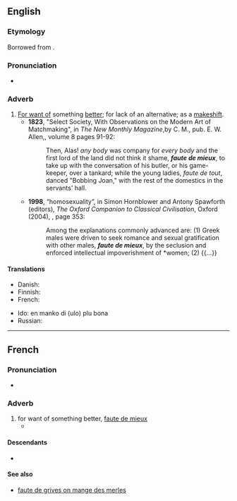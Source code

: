 ==English==
{{rfv|en}}

===Etymology===
Borrowed from {{bor|en|fr|faute de mieux}}.

===Pronunciation===
* {{IPA|en|/fəʊt də ˈmjɜː/|/fɔːt də ˈmjɜː/|/fot də mjø/}}

===Adverb===
{{en-adv|head=faute de mieux}}

# [[for want of|For want of]] something [[better]]; for lack of an alternative; as a [[makeshift]].
#* '''1823''', "Select Society, With Observations on the Modern Art of Matchmaking", in ''The New Monthly Magazine'',by C. M., pub. E. W. Allen,, volume 8 pages 91-92:
#*: Then, Alas! ''any body'' was company for ''every body'' and the first lord of the land did not think it shame, '''''faute de mieux''''', to take up with the conversation of his butler, or his game-keeper, over a tankard; while the young ladies, ''faute de tout'', danced "Bobbing Joan," with the rest of the domestics in the servants' hall.
#* '''1998''', “homosexuality”, in Simon Hornblower and Antony Spawforth (editors), ''The Oxford Companion to Classical Civilisation'', Oxford (2004), {{ISBN|9780198609582}}, page 353:
#*: Among the explanations commonly advanced are: (1) Greek males were driven to seek romance and sexual gratification with other males, '''''faute de mieux''''', by the seclusion and enforced intellectual impoverishment of *women; (2) {{...}}
#: {{syn|en|makeshiftly}}

====Translations====
{{trans-top|for want of something better}}
* Danish: {{t|da|i mangel af bedre}}
* Finnish: {{t|fi|[[parempi|paremman]] [[puute|puutteessa]]}}
* French: {{t+|fr|faute de mieux}}
{{trans-mid}}
* Ido: en manko di (ulo) plu bona
* Russian: {{t|ru|за неиме́нием лучшего}}
{{trans-bottom}}

----

==French==

===Pronunciation===
* {{fr-IPA}}

===Adverb===
{{fr-adv}}

# for want of something better, [[#English|faute de mieux]]
#* {{quote-book|fr|year=1572|author=Henri Lancelot Voisin de la Popelinière|title=La vraye et entière Histoire des Troubles, et Choses memorables avenues tant en France qu'en Flandres, & pays circonuoisins, depuis l'an 1562|publisher=Davantes|url=https://books.google.com/books?id=OUZbAAAAQAAJ&pg=PA10-IA1|text=Ioint que nous voyons aucontraire que si quelcun se met à discourir vainement & sans merite des gestes de quelque nation: '''faute de mieux''' toute la posterité (comme esperoit P.Ioue de ses fabuleuses histoires) est contrainte d'y aiouster foy: et ne pense-on autre chose notable y estre auenue que ce qu'on en trouue par escrit.}}

====Descendants====
* {{desc|en|faut de mieux|der=1}}

====See also====
* [[faute de grives on mange des merles]]